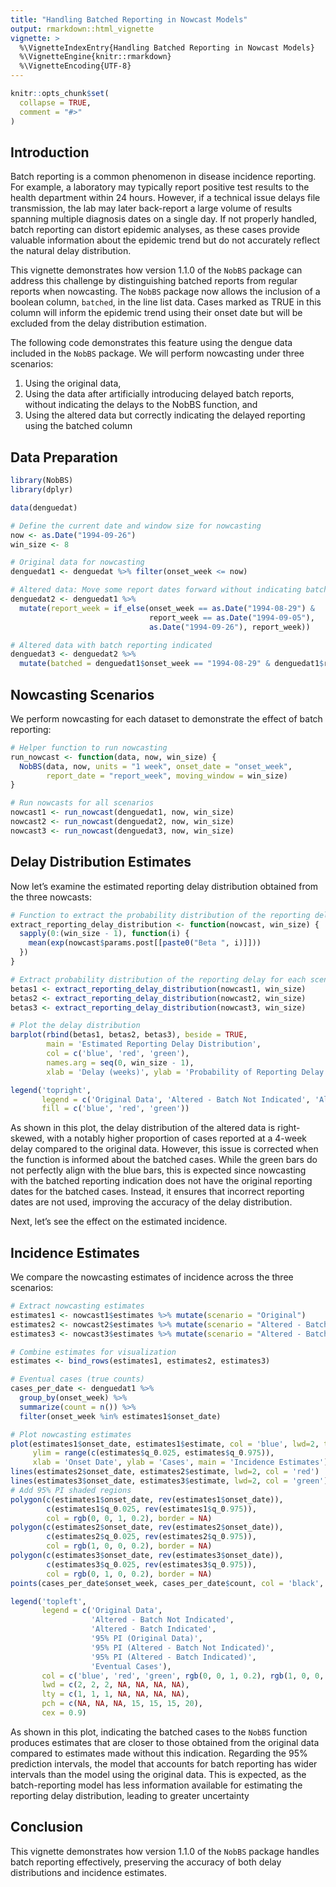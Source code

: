 ```yaml
---
title: "Handling Batched Reporting in Nowcast Models"
output: rmarkdown::html_vignette
vignette: >
  %\VignetteIndexEntry{Handling Batched Reporting in Nowcast Models}
  %\VignetteEngine{knitr::rmarkdown}
  %\VignetteEncoding{UTF-8}
---
```


```r
knitr::opts_chunk$set(
  collapse = TRUE,
  comment = "#>"
)
```

## Introduction
Batch reporting is a common phenomenon in disease incidence reporting. For example, a laboratory may typically report positive test results to the health department within 24 hours. However, if a technical issue delays file transmission, the lab may later back-report a large volume of results spanning multiple diagnosis dates on a single day. If not properly handled, batch reporting can distort epidemic analyses, as these cases provide valuable information about the epidemic trend but do not accurately reflect the natural delay distribution.

This vignette demonstrates how version 1.1.0 of the `NobBS` package can address this challenge by distinguishing batched reports from regular reports when nowcasting. The `NobBS` package now allows the inclusion of a boolean column, `batched`, in the line list data. Cases marked as TRUE in this column will inform the epidemic trend using their onset date but will be excluded from the delay distribution estimation.

The following code demonstrates this feature using the dengue data included in the `NobBS` package. We will perform nowcasting under three scenarios:

1. Using the original data,
2. Using the data after artificially introducing delayed batch reports, without indicating the delays to the NobBS function, and
3. Using the altered data but correctly indicating the delayed reporting using the batched column

## Data Preparation

```r
library(NobBS)
library(dplyr)

data(denguedat)

# Define the current date and window size for nowcasting
now <- as.Date("1994-09-26")
win_size <- 8

# Original data for nowcasting
denguedat1 <- denguedat %>% filter(onset_week <= now)

# Altered data: Move some report dates forward without indicating batch reporting
denguedat2 <- denguedat1 %>%
  mutate(report_week = if_else(onset_week == as.Date("1994-08-29") &
                               report_week == as.Date("1994-09-05"),
                               as.Date("1994-09-26"), report_week))

# Altered data with batch reporting indicated
denguedat3 <- denguedat2 %>%
  mutate(batched = denguedat1$onset_week == "1994-08-29" & denguedat1$report_week == "1994-09-05")
```

## Nowcasting Scenarios

We perform nowcasting for each dataset to demonstrate the effect of batch reporting:

```r
# Helper function to run nowcasting
run_nowcast <- function(data, now, win_size) {
  NobBS(data, now, units = "1 week", onset_date = "onset_week", 
        report_date = "report_week", moving_window = win_size)
}

# Run nowcasts for all scenarios
nowcast1 <- run_nowcast(denguedat1, now, win_size)
nowcast2 <- run_nowcast(denguedat2, now, win_size)
nowcast3 <- run_nowcast(denguedat3, now, win_size)
```

## Delay Distribution Estimates

Now let's examine the estimated reporting delay distribution obtained from the three nowcasts:

```r
# Function to extract the probability distribution of the reporting delay (betas) from nowcast results
extract_reporting_delay_distribution <- function(nowcast, win_size) {
  sapply(0:(win_size - 1), function(i) {
    mean(exp(nowcast$params.post[[paste0("Beta ", i)]]))
  })
}

# Extract probability distribution of the reporting delay for each scenario
betas1 <- extract_reporting_delay_distribution(nowcast1, win_size)
betas2 <- extract_reporting_delay_distribution(nowcast2, win_size)
betas3 <- extract_reporting_delay_distribution(nowcast3, win_size)

# Plot the delay distribution
barplot(rbind(betas1, betas2, betas3), beside = TRUE,
        main = 'Estimated Reporting Delay Distribution',
        col = c('blue', 'red', 'green'),
        names.arg = seq(0, win_size - 1),
        xlab = 'Delay (weeks)', ylab = 'Probability of Reporting Delay')

legend('topright',
       legend = c('Original Data', 'Altered - Batch Not Indicated', 'Altered - Batch Indicated'),
       fill = c('blue', 'red', 'green'))
```

As shown in this plot, the delay distribution of the altered data is right-skewed, with a notably higher proportion of cases reported at a 4-week delay compared to the original data. However, this issue is corrected when the function is informed about the batched cases. While the green bars do not perfectly align with the blue bars, this is expected since nowcasting with the batched reporting indication does not have the original reporting dates for the batched cases. Instead, it ensures that incorrect reporting dates are not used, improving the accuracy of the delay distribution.

Next, let's see the effect on the estimated incidence.

## Incidence Estimates

We compare the nowcasting estimates of incidence across the three scenarios:

```r
# Extract nowcasting estimates
estimates1 <- nowcast1$estimates %>% mutate(scenario = "Original")
estimates2 <- nowcast2$estimates %>% mutate(scenario = "Altered - Batch Not Indicated")
estimates3 <- nowcast3$estimates %>% mutate(scenario = "Altered - Batch Indicated")

# Combine estimates for visualization
estimates <- bind_rows(estimates1, estimates2, estimates3)

# Eventual cases (true counts)
cases_per_date <- denguedat1 %>%
  group_by(onset_week) %>%
  summarize(count = n()) %>%
  filter(onset_week %in% estimates1$onset_date)

# Plot nowcasting estimates
plot(estimates1$onset_date, estimates1$estimate, col = 'blue', lwd=2, type = 'l',
     ylim = range(c(estimates$q_0.025, estimates$q_0.975)), 
     xlab = 'Onset Date', ylab = 'Cases', main = 'Incidence Estimates')
lines(estimates2$onset_date, estimates2$estimate, lwd=2, col = 'red')
lines(estimates3$onset_date, estimates3$estimate, lwd=2, col = 'green')
# Add 95% PI shaded regions
polygon(c(estimates1$onset_date, rev(estimates1$onset_date)),
        c(estimates1$q_0.025, rev(estimates1$q_0.975)),
        col = rgb(0, 0, 1, 0.2), border = NA)
polygon(c(estimates2$onset_date, rev(estimates2$onset_date)),
        c(estimates2$q_0.025, rev(estimates2$q_0.975)),
        col = rgb(1, 0, 0, 0.2), border = NA)
polygon(c(estimates3$onset_date, rev(estimates3$onset_date)),
        c(estimates3$q_0.025, rev(estimates3$q_0.975)),
        col = rgb(0, 1, 0, 0.2), border = NA)
points(cases_per_date$onset_week, cases_per_date$count, col = 'black', pch = 20)

legend('topleft',
       legend = c('Original Data', 
                  'Altered - Batch Not Indicated', 
                  'Altered - Batch Indicated', 
                  '95% PI (Original Data)', 
                  '95% PI (Altered - Batch Not Indicated)',
                  '95% PI (Altered - Batch Indicated)',
                  'Eventual Cases'),
       col = c('blue', 'red', 'green', rgb(0, 0, 1, 0.2), rgb(1, 0, 0, 0.2), rgb(0, 1, 0, 0.2), 'black'), 
       lwd = c(2, 2, 2, NA, NA, NA, NA), 
       lty = c(1, 1, 1, NA, NA, NA, NA), 
       pch = c(NA, NA, NA, 15, 15, 15, 20),
       cex = 0.9)

```

As shown in this plot, indicating the batched cases to the `NobBS` function produces estimates that are closer to those obtained from the original data compared to estimates made without this indication. Regarding the 95% prediction intervals, the model that accounts for batch reporting has wider intervals than the model using the original data. This is expected, as the batch-reporting model has less information available for estimating the reporting delay distribution, leading to greater uncertainty

## Conclusion
This vignette demonstrates how version 1.1.0 of the `NobBS` package handles batch reporting effectively, preserving the accuracy of both delay distributions and incidence estimates.

